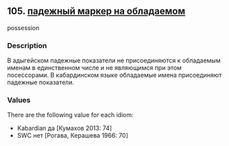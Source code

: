 ## 105. <a href =  'https://agricolamz.github.io/The_Circassian_Isoglosses_Database/105.html'>падежный маркер на обладаемом</a>
possession

### Description

В адыгейском падежные показатели не присоединяются к обладаемым именам в единственном числе и не являющимся при этом посессорами. В кабардинском языке обладаемые имена присоединяют падежные показатели.

### Values
There are the following value for each idiom:

* Kabardian  да [Кумахов 2013: 74] 
* SWC  нет [Рогава, Керашева 1966: 70] 


